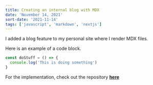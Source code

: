 ```yaml
---
title: Creating an internal blog with MDX
date: 'November 14, 2021'
sort-date: '2021-11-14'
tags: ['javascript', 'markdown', 'nextjs']
---
```


I added a blog feature to my personal site where I render MDX files.

Here is an example of a code block.

```javascript
const doStuff = () => {
  console.log('This is doing something')
}
```

For the implementation, check out the repository **[here](https://github.com/ja153903/jabbariao_dotcom)**
